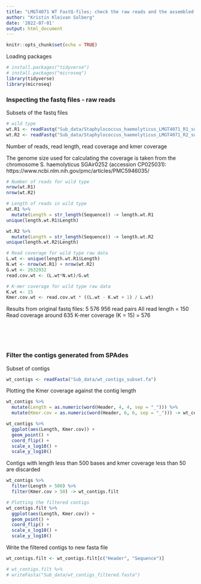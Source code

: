 ```yaml
---
title: "LMGT4071 WT FastQ-files; check the raw reads and the assembled contigs"
author: "Kristin Kleivan Solberg"
date: '2022-07-01'
output: html_document
---
```


```r
knitr::opts_chunk$set(echo = TRUE)
```


Loading packages 
```r
# install.packages("tidyverse")
# install.packages("microseq")
library(tidyverse)
library(microseq)
```


### Inspecting the fastq files - raw reads

Subsets of the fastq files
```r
# wild type
wt.R1 <- readFastq("Sub_data/Staphylococcus_haemolyticus_LMGT4071_R1_subset.fq")
wt.R2 <- readFastq("Sub_data/Staphylococcus_haemolyticus_LMGT4071_R2_subset.fq")
```


Number of reads, read length, read coverage and kmer coverage

The genome size used for calculating the coverage is taken from the chromosome S. haemolyticus SGAir0252 (accession CP025031): https://www.ncbi.nlm.nih.gov/pmc/articles/PMC5946035/
```r
# Number of reads for wild type
nrow(wt.R1)
nrow(wt.R2)

# Length of reads in wild type
wt.R1 %>% 
  mutate(Length = str_length(Sequence)) -> length.wt.R1
unique(length.wt.R1$Length)

wt.R2 %>% 
  mutate(Length = str_length(Sequence)) -> length.wt.R2
unique(length.wt.R2$Length)

# Read coverage for wild type raw data
L.wt <- unique(length.wt.R1$Length)
N.wt <- nrow(wt.R1) + nrow(wt.R2)
G.wt <- 2632932
read.cov.wt <- (L.wt*N.wt)/G.wt

# K-mer coverage for wild type raw data
K.wt <- 15
Kmer.cov.wt <- read.cov.wt * ((L.wt - K.wt + 1) / L.wt)
```

Results from original fastq files:
5 576 956 read pairs
All read length = 150
Read coverage around 635
K-mer coverage (K = 15) = 576

<br>
<br>
<br>

### Filter the contigs generated from SPAdes 


Subset of contigs 
```r
wt_contigs <- readFasta("Sub_data/wt_contigs_subset.fa")
```


Plotting the Kmer coverage against the contig length
```r
wt_contigs %>% 
  mutate(Length = as.numeric(word(Header, 4, 4, sep = "_"))) %>% 
  mutate(Kmer.cov = as.numeric(word(Header, 6, 6, sep = "_"))) -> wt_contigs

wt_contigs %>% 
  ggplot(aes(Length, Kmer.cov)) +
  geom_point() +
  coord_flip() +
  scale_x_log10() +
  scale_y_log10()
```


Contigs with length less than 500 bases and kmer coverage less than 50 are discarded
```r
wt_contigs %>% 
  filter(Length > 500) %>% 
  filter(Kmer.cov > 50) -> wt_contigs.filt

# Plotting the filtered contigs
wt_contigs.filt %>% 
  ggplot(aes(Length, Kmer.cov)) +
  geom_point() +
  coord_flip() +
  scale_x_log10() +
  scale_y_log10()
```


Write the filtered contigs to new fasta file
```r
wt_contigs.filt <- wt_contigs.filt[c("Header", "Sequence")]  

# wt_contigs.filt %>% 
# writeFasta("Sub_data/wt_contigs_filtered.fasta")
```